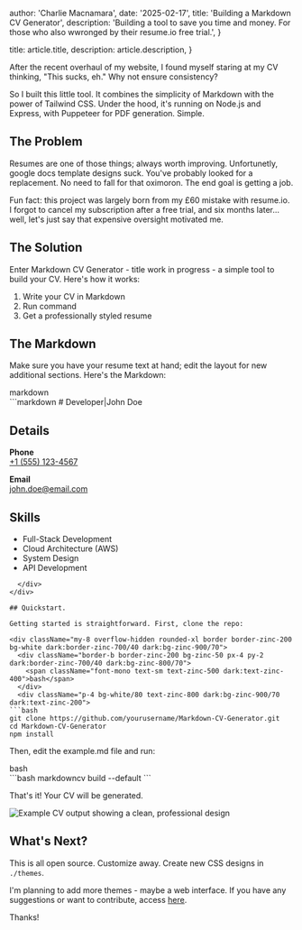 
  author: 'Charlie Macnamara',
  date: '2025-02-17',
  title: 'Building a Markdown CV Generator',
  description:
    'Building a tool to save you time and money. For those who also wwronged by their resume.io free trial.',
}

  title: article.title,
  description: article.description,
}


After the recent overhaul of my website, I found myself staring at my CV 
thinking, "This sucks, eh." Why not ensure consistency?

So I built this little tool. It combines the 
simplicity of Markdown with the power of Tailwind CSS. Under the hood, it's running on 
Node.js and Express, with Puppeteer for PDF generation. Simple.

## The Problem

Resumes are one of those things; always worth improving. Unfortunetly, google docs template designs suck. You've probably looked for a replacement. No need to fall for that oximoron. The end goal is getting a job. 

Fun fact: this project was largely born from my £60 mistake with resume.io. I forgot to cancel my 
subscription after a free trial, and six months later... well, let's just say that expensive 
oversight motivated me.

## The Solution

Enter Markdown CV Generator - title work in progress - a simple tool to build your CV. Here's how it works:

1. Write your CV in Markdown
2. Run command
3. Get a professionally styled resume

## The Markdown

Make sure you have your resume text at hand; edit the layout for new additional sections. Here's the Markdown:

<div className="my-8 overflow-hidden rounded-xl border border-zinc-200 bg-white dark:border-zinc-700/40 dark:bg-zinc-900/70">
  <div className="border-b border-zinc-200 bg-zinc-50 px-4 py-2 dark:border-zinc-700/40 dark:bg-zinc-800/70">
    <span className="font-mono text-sm text-zinc-500 dark:text-zinc-400">markdown</span>
  </div>
  <div className="p-4 bg-white/80 text-zinc-800 dark:bg-zinc-900/70 dark:text-zinc-200">
```markdown
# Developer|John Doe

## Details

**Phone**  
[+1 (555) 123-4567](tel:+15551234567)

**Email**  
[john.doe@email.com](mailto:john.doe@email.com)

## Skills

- Full-Stack Development
- Cloud Architecture (AWS)
- System Design
- API Development
```
  </div>
</div>

## Quickstart.

Getting started is straightforward. First, clone the repo:

<div className="my-8 overflow-hidden rounded-xl border border-zinc-200 bg-white dark:border-zinc-700/40 dark:bg-zinc-900/70">
  <div className="border-b border-zinc-200 bg-zinc-50 px-4 py-2 dark:border-zinc-700/40 dark:bg-zinc-800/70">
    <span className="font-mono text-sm text-zinc-500 dark:text-zinc-400">bash</span>
  </div>
  <div className="p-4 bg-white/80 text-zinc-800 dark:bg-zinc-900/70 dark:text-zinc-200">
```bash
git clone https://github.com/yourusername/Markdown-CV-Generator.git
cd Markdown-CV-Generator
npm install
```
  </div>
</div>

Then, edit the example.md file and run:

<div className="my-8 overflow-hidden rounded-xl border border-zinc-200 bg-white dark:border-zinc-700/40 dark:bg-zinc-900/70">
  <div className="border-b border-zinc-200 bg-zinc-50 px-4 py-2 dark:border-zinc-700/40 dark:bg-zinc-800/70">
    <span className="font-mono text-sm text-zinc-500 dark:text-zinc-400">bash</span>
  </div>
  <div className="p-4 bg-white/80 text-zinc-800 dark:bg-zinc-900/70 dark:text-zinc-200">
```bash
markdowncv build --default
```
  </div>
</div>

That's it! Your CV will be generated.

<div className="my-8">
  <Image 
    src={cvOutput} 
    alt="Example CV output showing a clean, professional design" 
    className="rounded-xl shadow-lg dark:shadow-zinc-800/30"
    priority
  />
</div>

## What's Next?

This is all open source. Customize away. Create new CSS designs in `./themes`.

I'm planning to add more themes - maybe a web 
interface. If you have any suggestions or want 
to contribute, access [here](https://github.com/CharlieMacnamara/Markdown-CV-Generator).

Thanks!
